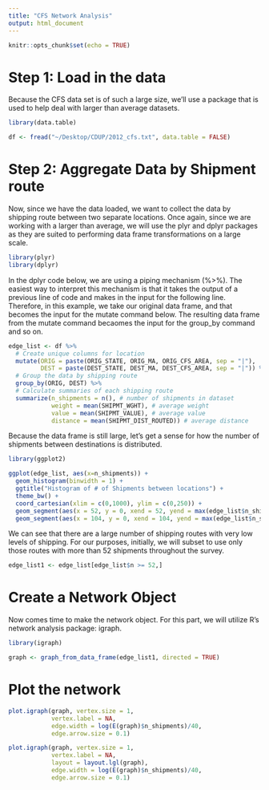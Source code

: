 ```yaml
---
title: "CFS Network Analysis"
output: html_document
---
```


```r
knitr::opts_chunk$set(echo = TRUE)
```

# Step 1: Load in the data

Because the CFS data set is of such a large size, we'll use a package that is used to help deal with larger than average datasets.

```r
library(data.table)
```

```r
df <- fread("~/Desktop/CDUP/2012_cfs.txt", data.table = FALSE)
```

# Step 2: Aggregate Data by Shipment route

Now, since we have the data loaded, we want to collect the data by shipping route between two separate locations.  Once again, since we are working with a larger than average, we will use the plyr and dplyr packages as they are suited to performing data frame transformations on a large scale.

```r
library(plyr)
library(dplyr)
```

In the dplyr code below, we are using a piping mechanism (%>%).  The easiest way to interpret this mechanism is that it takes the output of a previous line of code and makes in the input for the following line.  Therefore, in this example, we take our original data frame, and that becomes the input for the mutate command below.  The resulting data frame from the mutate command becaomes the input for the group_by command and so on.

```r
edge_list <- df %>%
  # Create unique columns for location
  mutate(ORIG = paste(ORIG_STATE, ORIG_MA, ORIG_CFS_AREA, sep = "|"),
         DEST = paste(DEST_STATE, DEST_MA, DEST_CFS_AREA, sep = "|")) %>%
  # Group the data by shipping route
  group_by(ORIG, DEST) %>%
  # Calculate summaries of each shipping route
  summarize(n_shipments = n(), # number of shipments in dataset
            weight = mean(SHIPMT_WGHT), # average weight
            value = mean(SHIPMT_VALUE), # average value
            distance = mean(SHIPMT_DIST_ROUTED)) # average distance
```

Because the data frame is still large, let's get a sense for how the number of shipments between destinations is distributed.

```r
library(ggplot2)
```

```r
ggplot(edge_list, aes(x=n_shipments)) +
  geom_histogram(binwidth = 1) +
  ggtitle("Histogram of # of Shipments between locations") +
  theme_bw() + 
  coord_cartesian(xlim = c(0,1000), ylim = c(0,250)) + 
  geom_segment(aes(x = 52, y = 0, xend = 52, yend = max(edge_list$n_shipments), color = 'red')) + 
  geom_segment(aes(x = 104, y = 0, xend = 104, yend = max(edge_list$n_shipments), color = 'red'))
```

We can see that there are a large number of shipping routes with very low levels of shipping.  For our purposes, initially, we will subset to use only those routes with more than 52 shipments throughout the survey.

```r
edge_list1 <- edge_list[edge_list$n >= 52,]
```

# Create a Network Object

Now comes time to make the network object.  For this part, we will utilize R's network analysis package: igraph.

```r
library(igraph)
```

```r
graph <- graph_from_data_frame(edge_list1, directed = TRUE)
```

# Plot the network

```r
plot.igraph(graph, vertex.size = 1, 
            vertex.label = NA, 
            edge.width = log(E(graph)$n_shipments)/40, 
            edge.arrow.size = 0.1)
```

```r
plot.igraph(graph, vertex.size = 1, 
            vertex.label = NA, 
            layout = layout.lgl(graph), 
            edge.width = log(E(graph)$n_shipments)/40, 
            edge.arrow.size = 0.1)
```

